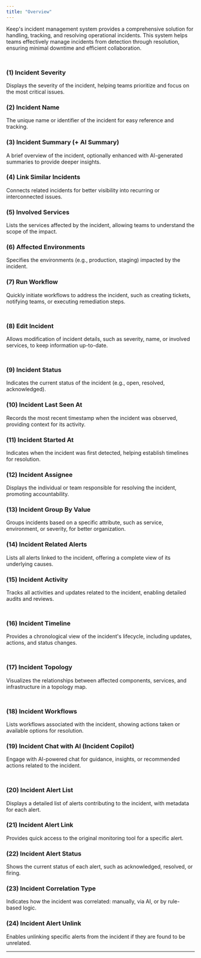 ```yaml
---
title: "Overview"
---
```


Keep's incident management system provides a comprehensive solution for handling, tracking, and resolving operational incidents. This system helps teams effectively manage incidents from detection through resolution, ensuring minimal downtime and efficient collaboration.

<Frame width="100" height="200">
  <img height="10" src="/images/incident_1.png" />
</Frame>


### (1) Incident Severity
Displays the severity of the incident, helping teams prioritize and focus on the most critical issues.

### (2) Incident Name
The unique name or identifier of the incident for easy reference and tracking.

### (3) Incident Summary (+ AI Summary)
A brief overview of the incident, optionally enhanced with AI-generated summaries to provide deeper insights.

### (4) Link Similar Incidents
Connects related incidents for better visibility into recurring or interconnected issues.

### (5) Involved Services
Lists the services affected by the incident, allowing teams to understand the scope of the impact.

### (6) Affected Environments
Specifies the environments (e.g., production, staging) impacted by the incident.

### (7) Run Workflow
Quickly initiate workflows to address the incident, such as creating tickets, notifying teams, or executing remediation steps.

<Frame width="100" height="200">
  <img height="10" src="/images/incident_workflow.png" />
</Frame>


### (8) Edit Incident
Allows modification of incident details, such as severity, name, or involved services, to keep information up-to-date.

<Frame width="100" height="200">
  <img height="10" src="/images/incident_edit.png" />
</Frame>

### (9) Incident Status
Indicates the current status of the incident (e.g., open, resolved, acknowledged).

### (10) Incident Last Seen At
Records the most recent timestamp when the incident was observed, providing context for its activity.

### (11) Incident Started At
Indicates when the incident was first detected, helping establish timelines for resolution.

### (12) Incident Assignee
Displays the individual or team responsible for resolving the incident, promoting accountability.

### (13) Incident Group By Value
Groups incidents based on a specific attribute, such as service, environment, or severity, for better organization.

### (14) Incident Related Alerts
Lists all alerts linked to the incident, offering a complete view of its underlying causes.

### (15) Incident Activity
Tracks all activities and updates related to the incident, enabling detailed audits and reviews.

<Frame width="100" height="200">
  <img height="10" src="/images/incident_activity.png" />
</Frame>

### (16) Incident Timeline
Provides a chronological view of the incident's lifecycle, including updates, actions, and status changes.

<Frame width="100" height="200">
  <img height="10" src="/images/incident_timeline.png" />
</Frame>

### (17) Incident Topology
Visualizes the relationships between affected components, services, and infrastructure in a topology map.

<Frame width="100" height="200">
  <img height="10" src="/images/incident_service.png" />
</Frame>

### (18) Incident Workflows
Lists workflows associated with the incident, showing actions taken or available options for resolution.

### (19) Incident Chat with AI (Incident Copilot)
Engage with AI-powered chat for guidance, insights, or recommended actions related to the incident.

<Frame width="100" height="200">
  <img height="10" src="/images/incident_copilot.png" />
</Frame>

### (20) Incident Alert List
Displays a detailed list of alerts contributing to the incident, with metadata for each alert.

### (21) Incident Alert Link
Provides quick access to the original monitoring tool for a specific alert.

### (22) Incident Alert Status
Shows the current status of each alert, such as acknowledged, resolved, or firing.

### (23) Incident Correlation Type
Indicates how the incident was correlated: manually, via AI, or by rule-based logic.

### (24) Incident Alert Unlink
Enables unlinking specific alerts from the incident if they are found to be unrelated.

---
